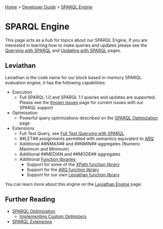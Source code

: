 [[Home]] > [[Developer Guide]] > [[DeveloperGuide/SPARQL Engine|SPARQL Engine]]

= SPARQL Engine =

This page acts as a hub for topics about our SPARQL Engine, if you are interested in learning how to make queries and updates please see the [[UserGuide/Querying with SPARQL|Querying with SPARQL]] and [[UserGuide/Updating with SPARQL|Updating with SPARQL]] pages.

== Leviathan ==

Leviathan is the code name for our block based in-memory SPARQL evaluation engine, it has the following capabilities:

* Execution
** Full SPARQL 1.0 and SPARQL 1.1 queries and updates are supported. Please see the [[http://www.dotnetrdf.org/content.asp?pageID=Known%20Issues|Known Issues]] page for current issues with our SPARQL support
* Optimisation
** Powerful query optimizations described on the [[DeveloperGuide/SPARQL/SPARQL Optimization|SPARQL Optimization]] page
* Extensions
** Full Text Query, see [[UserGuide/Full Text Querying with SPARQL|Full Text Querying with SPARQL]]
** ##LET## assignments permitted with semantics equivalent to [[http://jena.apache.org/documentation/query/index.html|ARQ]]
** Additional ##NMAX## and ##NMIN## aggregates (Numeric Maximum and Minimum)
** Additional ##MEDIAN and ##MODE## aggregates
** Additional [[DeveloperGuide/SPARQL/Function Libraries|Function libraries]]
*** Support for some of the [[DeveloperGuide/SPARQL/XPath Functions|XPath function library]]
*** Support for the [[http://jena.apache.org/documentation/query/library-function.html|ARQ function library]]
*** Support for our own [[DeveloperGuide/SPARQL/Leviathan Functions|Leviathan function library]]

You can learn more about this engine on the [[DeveloperGuide/SPARQL/Leviathan Engine|Leviathan Engine]] page.

== Further Reading ==

* [[DeveloperGuide/SPARQL/SPARQL Optimization|SPARQL Optimization]]
** [[DeveloperGuide/SPARQL/Implementing Custom Optimizers|Implementing Custom Optimizers]]
* [[DeveloperGuide/SPARQL/SPARQL Extensions|SPARQL Extensions]]